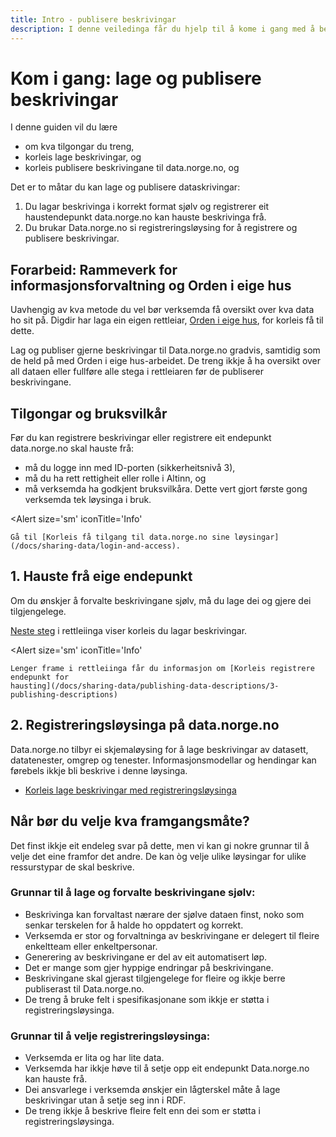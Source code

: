 ```yaml
---
title: Intro - publisere beskrivingar
description: I denne veiledinga får du hjelp til å kome i gang med å beskrive data og publisere beskrivinga til data.norge.no.
---
```


# Kom i gang: lage og publisere beskrivingar

I denne guiden vil du lære

-   om kva tilgongar du treng,
-   korleis lage beskrivingar, og
-   korleis publisere beskrivingane til data.norge.no, og

<Divider />

Det er to måtar du kan lage og publisere dataskrivingar:

1. Du lagar beskrivinga i korrekt format sjølv og registrerer eit haustendepunkt data.norge.no kan hauste beskrivinga frå.
2. Du brukar Data.norge.no si registreringsløysing for å registrere og publisere beskrivingar.

## Forarbeid: Rammeverk for informasjonsforvaltning og Orden i eige hus

Uavhengig av kva metode du vel bør verksemda få oversikt over kva data ho sit på. Digdir har laga ein eigen rettleiar, [Orden i eige hus](https://www.digdir.no/informasjonsforvaltning/veileder-orden-i-eget-hus/2716), for korleis få til dette.

Lag og publiser gjerne beskrivingar til Data.norge.no gradvis, samtidig som de held på med Orden i eige hus-arbeidet. De treng ikkje å ha oversikt over all dataen eller fullføre alle stega i rettleiaren før de publiserer beskrivingane.

## Tilgongar og bruksvilkår

Før du kan registrere beskrivingar eller registrere eit endepunkt data.norge.no skal hauste frå:

-   må du logge inn med ID-porten (sikkerheitsnivå 3),
-   må du ha rett rettigheit eller rolle i Altinn, og
-   må verksemda ha godkjent bruksvilkåra. Dette vert gjort første gong verksemda tek løysinga i bruk.

<Alert 
    size='sm'
    iconTitle='Info'
>
    Gå til [Korleis få tilgang til data.norge.no sine løysingar](/docs/sharing-data/login-and-access).
</Alert>

## 1. Hauste frå eige endepunkt

Om du ønskjer å forvalte beskrivingane sjølv, må du lage dei og gjere dei tilgjengelege.

[Neste steg](/docs/sharing-data/publishing-data-descriptions/1-creating-descriptions-self) i rettleiinga viser korleis du lagar beskrivingar.

<Alert 
    size='sm'
    iconTitle='Info'
>
    Lenger frame i rettleiinga får du informasjon om [Korleis registrere endepunkt for
    hausting](/docs/sharing-data/publishing-data-descriptions/3-publishing-descriptions)
</Alert>

## 2. Registreringsløysinga på data.norge.no

Data.norge.no tilbyr ei skjemaløysing for å lage beskrivingar av datasett, datatenester, omgrep og tenester. Informasjonsmodellar og hendingar kan førebels ikkje bli beskrive i denne løysinga.

-   [Korleis lage beskrivingar med registreringsløysinga](/docs/sharing-data/publishing-data-descriptions/2-creating-descriptions-registration)

## Når bør du velje kva framgangsmåte?

Det finst ikkje eit endeleg svar på dette, men vi kan gi nokre grunnar til å velje det eine framfor det andre. De kan òg velje ulike løysingar for ulike ressurstypar de skal beskrive.

### Grunnar til å lage og forvalte beskrivingane sjølv:

-   Beskrivinga kan forvaltast nærare der sjølve dataen finst, noko som senkar terskelen for å halde ho oppdatert og korrekt.
-   Verksemda er stor og forvaltninga av beskrivingane er delegert til fleire enkeltteam eller enkeltpersonar.
-   Generering av beskrivingane er del av eit automatisert løp.
-   Det er mange som gjer hyppige endringar på beskrivingane.
-   Beskrivingane skal gjerast tilgjengelege for fleire og ikkje berre publiserast til Data.norge.no.
-   De treng å bruke felt i spesifikasjonane som ikkje er støtta i registreringsløysinga.

### Grunnar til å velje registreringsløysinga:

-   Verksemda er lita og har lite data.
-   Verksemda har ikkje høve til å setje opp eit endepunkt Data.norge.no kan hauste frå.
-   Dei ansvarlege i verksemda ønskjer ein lågterskel måte å lage beskrivingar utan å setje seg inn i RDF.
-   De treng ikkje å beskrive fleire felt enn dei som er støtta i registreringsløysinga.
